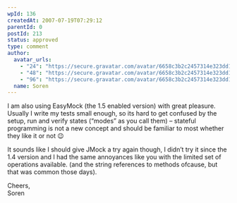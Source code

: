 ```yaml
---
wpId: 136
createdAt: 2007-07-19T07:29:12
parentId: 0
postId: 213
status: approved
type: comment
author:
  avatar_urls:
    - "24": "https://secure.gravatar.com/avatar/6658c3b2c2457314e323dd14a426ab34?s=24&d=mm&r=g"
    - "48": "https://secure.gravatar.com/avatar/6658c3b2c2457314e323dd14a426ab34?s=48&d=mm&r=g"
    - "96": "https://secure.gravatar.com/avatar/6658c3b2c2457314e323dd14a426ab34?s=96&d=mm&r=g"
  name: Soren
---
```


I am also using EasyMock (the 1.5 enabled version) with great pleasure. Usually I write my tests small enough, so its hard to get confused by the setup, run and verify states (“modes” as you call them) – stateful programming is not a new concept and should be familiar to most whether they like it or not 😉

It sounds like I should give JMock a try again though, I didn’t try it since the 1.4 version and I had the same annoyances like you with the limited set of operations available. (and the string references to methods ofcause, but that was common those days).

Cheers,  
Soren